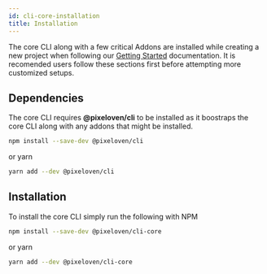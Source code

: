 ```yaml
---
id: cli-core-installation
title: Installation
---
```


The core CLI along with a few critical Addons are installed while creating a new project when following our [Getting Started](/docs/getting-started/intro) documentation. It is recomended users follow these sections first before attempting more customized setups.

## Dependencies

The core CLI requires **@pixeloven/cli** to be installed as it boostraps the core CLI along with any addons that might be installed.

```bash
npm install --save-dev @pixeloven/cli
```

or yarn

```bash
yarn add --dev @pixeloven/cli
```

## Installation

To install the core CLI simply run the following with NPM

```bash
npm install --save-dev @pixeloven/cli-core
```

or yarn

```bash
yarn add --dev @pixeloven/cli-core
```
